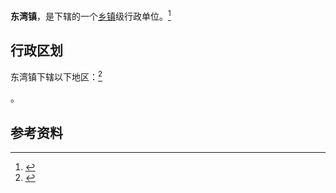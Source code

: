 {{中国乡级行政区|65/42/23/105/000}}

'''东湾镇'''，是{{PRC admin/fullname|65/42/23/105/000|3}}下辖的一个[[乡镇|乡镇]]级行政单位。<ref>{{PRC admin/ref sgc|{{PRC admin/parent|65/42/23/105/000}}}}</ref>

== 行政区划 ==

东湾镇下辖以下地区：<ref>{{PRC admin/ref sgc|65/42/23/105/000}}</ref>

{{PRC admin/children|65/42/23/105/000}}。

== 参考资料 ==

{{reflist}}

{{行政区划小作品}}
{{PRC admin/navcat|65/42/23/105/000}}